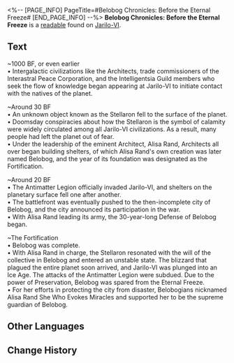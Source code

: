 <%-- [PAGE_INFO]
PageTitle=#Belobog Chronicles: Before the Eternal Freeze#
[END_PAGE_INFO] --%>
{{Readable Infobox
|id           = 172
|partIds      = 190370
|title        = 
|image        = Item Jarilo-VI Readable 2.png
|world        = Jarilo-VI
|parts        = 1
|author       = <!--to be added-->
|description  = Part of the history of Belobog before the Eternal Freeze. It was written by the officials of the Qlipoth Fort and might be of use to you.
|part1        = Belobog Chronicles: Before the Eternal Freeze
|source1      = {{cx|Source missing}}
|characters   = 
|factions     = Antimatter Legion; Intelligentsia Guild; Interastral Peace Corporation
}}
'''Belobog Chronicles: Before the Eternal Freeze''' is a [[readable]] found on [[Jarilo-VI]].
<!--
==Location==
{{Map Embed|<map name>|<marker id>}}
-->
==Text==
~1000 BF, or even earlier<br />
• Intergalactic civilizations like the Architects, trade commissioners of the Interastral Peace Corporation, and the Intelligentsia Guild members who seek the flow of knowledge began appearing at Jarilo-VI to initiate contact with the natives of the planet.

~Around 30 BF<br />
• An unknown object known as the Stellaron fell to the surface of the planet.<br />
• Doomsday conspiracies about how the Stellaron is the symbol of calamity were widely circulated among all Jarilo-VI civilizations. As a result, many people had left the planet out of fear.<br />
• Under the leadership of the eminent Architect, Alisa Rand, Architects all over began building shelters, of which Alisa Rand's own creation was later named Belobog, and the year of its foundation was designated as the Fortification.

~Around 20 BF<br />
• The Antimatter Legion officially invaded Jarilo-VI, and shelters on the planetary surface fell one after another.<br />
• The battlefront was eventually pushed to the then-incomplete city of Belobog, and the city announced its participation in the war.<br />
• With Alisa Rand leading its army, the 30-year-long Defense of Belobog began.

~The Fortification<br />
• Belobog was complete.<br />
• With Alisa Rand in charge, the Stellaron resonated with the will of the collective in Belobog and entered an unstable state. The blizzard that plagued the entire planet soon arrived, and Jarilo-VI was plunged into an Ice Age. The attacks of the Antimatter Legion were subdued. Due to the power of Preservation, Belobog was spared from the Eternal Freeze.<br />
• For her efforts in protecting the city from disaster, Belobogians nicknamed Alisa Rand She Who Evokes Miracles and supported her to be the supreme guardian of Belobog.

<!--
==Trivia==
* 
-->
==Other Languages==
{{Other Languages
|en   = Belobog Chronicles: Before the Eternal Freeze
|zhs  = 贝洛伯格大事年表•寒潮之前
|zht  = 貝洛伯格大事年表•寒潮之前
|ja   = ベロブルグ年表・寒波の前
|ko   = 벨로보그 주요 사건 일대기•한파 직전
|es   = Crónicas de Belobog: antes del Hielo Eterno
|fr   = Chroniques de Belobog&nbsp;: Avant le Gel éternel
|ru   = Хроники Белобога: До Вечной мерзлоты
|th   = บันทึกเหตุการณ์ของ Belobog: ก่อนลมหนาวนิรันดร์
|vi   = Biên Niên Sử Belobog - Trước Khi Băng Giá Vĩnh Cửu
|de   = Chroniken von Belobog: Vor dem Ewigen Frost
|id   = Catatan Sejarah Belobog: Sebelum Kebekuan Abadi
|pt   = Crônicas de Belobog: Antes do Congelamento Eterno
}}

==Change History==
{{Change History|1.0}}